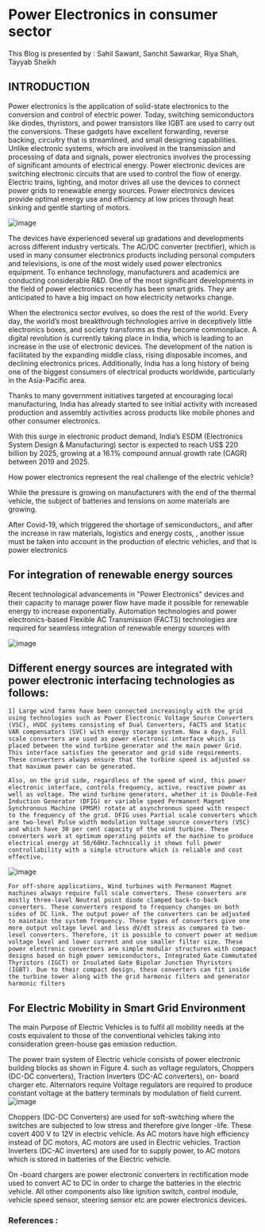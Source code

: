# Power Electronics in consumer sector

This Blog is presented by : Sahil Sawant, Sanchit Sawarkar, Riya Shah, Tayyab Sheikh

## INTRODUCTION

Power electronics is the application of solid-state electronics to the conversion and control of electric power. Today, switching semiconductors like diodes, thyristors, and power transistors like IGBT are used to carry out the conversions. These gadgets have excellent forwarding, reverse backing, circuitry that is streamlined, and small designing capabilities. Unlike electronic systems, which are involved in the transmission and processing of data and signals, power electronics involves the processing of significant amounts of electrical energy. Power electronic devices are switching electronic circuits that are used to control the flow of energy. Electric trains, lighting, and motor drives all use the devices to connect power grids to renewable energy sources. Power electronics devices provide optimal energy use and efficiency at low prices through heat sinking and gentle starting of motors.

![image](https://user-images.githubusercontent.com/103866475/206352631-581a5174-7d7c-4d25-8814-36daf61aaa60.png)


The devices have experienced several up gradations and developments across different industry verticals. The AC/DC converter (rectifier), which is used in many consumer electronics products including personal computers and televisions, is one of the most widely used power electronics equipment. To enhance technology, manufacturers and academics are conducting considerable R&D. One of the most significant developments in the field of power electronics recently has been smart grids. They are anticipated to have a big impact on how electricity networks change.

When the electronics sector evolves, so does the rest of the world. Every day, the world’s most breakthrough technologies arrive in deceptively little electronics boxes, and society transforms as they become commonplace. A digital revolution is currently taking place in India, which is leading to an increase in the use of electronic devices. The development of the nation is facilitated by the expanding middle class, rising disposable incomes, and declining electronics prices. Additionally, India has a long history of being one of the biggest consumers of electrical products worldwide, particularly in the Asia-Pacific area.

Thanks to many government initiatives targeted at encouraging local manufacturing, India has already started to see initial activity with increased production and assembly activities across products like mobile phones and other consumer electronics.

With this surge in electronic product demand, India’s ESDM (Electronics System Design & Manufacturing) sector is expected to reach US$ 220 billion by 2025, growing at a 16.1% compound annual growth rate (CAGR) between 2019 and 2025.

How power electronics represent the real challenge of the electric vehicle?

While the pressure is growing on manufacturers with the end of the thermal vehicle, the subject of batteries and tensions on some materials are growing.

After Covid-19, which triggered the shortage of semiconductors,, and after the increase in raw materials, logistics and energy costs, , another issue must be taken into account in the production of electric vehicles, and that is power electronics

## For integration of renewable energy sources

Recent technological advancements in "Power Electronics" devices and their capacity to manage power flow have made it possible for renewable energy to increase exponentially. Automation technologies and power electronics-based Flexible AC Transmission (FACTS) technologies are required for seamless integration of renewable energy sources with

![image](https://user-images.githubusercontent.com/103866475/206352836-e47a4318-15c4-4a20-a41f-2339b39960ee.png)


## Different energy sources are integrated with power electronic interfacing technologies as follows:

    1] Large wind farms have been connected increasingly with the grid using technologies such as Power Electronic Voltage Source Converters (VSC), HVDC systems consisting of Dual Converters, FACTS and Static VAR compensators (SVC) with energy storage system. Now a days, Full scale converters are used as power electronic interface which is placed between the wind turbine generator and the main power Grid. This interface satisfies the generator and grid side requirements. These converters always ensure that the turbine speed is adjusted so that maximum power can be generated. 
    
    Also, on the grid side, regardless of the speed of wind, this power electronic interface, controls frequency, active, reactive power as well as voltage. The wind turbine generators, whether it is Double-Fed Induction Generator (DFIG) or variable speed Permanent Magnet Synchronous Machine (PMSM) rotate at asynchronous speed with respect to the frequency of the grid. DFIG uses Partial scale converters which are two-level Pulse width modulation Voltage source converters (VSC) and which have 30 per cent capacity of the wind turbine. These converters work at optimum operating points of the machine to produce electrical energy at 50/60Hz.Technically it shows full power controllability with a simple structure which is reliable and cost effective.  
    
![image](https://user-images.githubusercontent.com/103866475/206352906-cc4dadd9-2721-4f84-b5ea-bbe34fdcf88e.png)    
    
    For off-shore applications, Wind turbines with Permanent Magnet machines always require full scale converters. These converters are mostly three-level Neutral point diode clamped back-to-back converters. These converters respond to frequency changes on both sides of DC link. The output power of the converters can be adjusted to maintain the system frequency. These types of converters give one more output voltage level and less dV/dt stress as compared to two-level converters. Therefore, it is possible to convert power at medium voltage level and lower current and use smaller filter size. These power electronic converters are simple modular structures with compact designs based on high power semiconductors, Integrated Gate Commutated Thyristors (IGCT) or Insulated Gate Bipolar Junction Thyristors (IGBT). Due to their compact design, these converters can fit inside the turbine tower along with the grid harmonic filters and generator harmonic filters


## For Electric Mobility in Smart Grid Environment

The main Purpose of Electric Vehicles is to fulfil all mobility needs at the costs equivalent to those of the conventional vehicles taking into consideration green-house gas emission reduction. 



The power train system of Electric vehicle consists of power electronic building blocks as shown in Figure 4. such as voltage regulators, Choppers (DC-DC converters), Traction Inverters (DC-AC converters), on- board charger etc. Alternators require Voltage regulators are required to produce constant voltage at the battery terminals by modulation of field current. 
![image](https://user-images.githubusercontent.com/103866475/206352953-40124851-eb05-4abf-b52b-a565ab7ca41d.png)


Choppers (DC-DC Converters) are used for soft-switching where the switches are subjected to low stress and therefore give longer -life. These covert 400 V to 12V in electric vehicle. As AC motors have high efficiency instead of DC motors, AC motors are used in Electric vehicles. Traction Inverters (DC-AC inverters) are used for to supply power, to AC motors which is stored in batteries of the Electric vehicle. 

On -board chargers are power electronic converters in rectification mode used to convert AC to DC in order to charge the batteries in the electric vehicle. All other components also like ignition switch, control module, vehicle speed sensor, steering sensor etc are power electronics devices.

### References :


